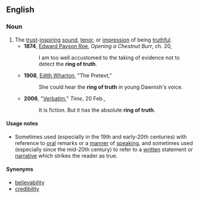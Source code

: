 ==English==

===Noun===
{{en-noun|sg=[[ring]] [[of]] [[truth]]|-}}

# The [[trust]]-[[inspire|inspiring]] [[sound]], [[tenor]], or [[impression]] of being [[truthful]].
#*'''1874''', [[W:Edward_Payson_Roe|Edward Payson Roe]], ''Opening a Chestnut Burr'', ch. 20,
#*:I am too well accustomed to the taking of evidence not to detect the '''ring of truth'''.
#*'''1908''', [[w:Edith_Wharton|Edith Wharton]], "The Pretext," 
#*:She could hear the '''ring of truth''' in young Dawnish's voice.
#*'''2006''', "[http://www.time.com/time/magazine/article/0,9171,1158967,00.html Verbatim]," ''Time'', 20 Feb.,
#*:It is fiction. But it has the absolute '''ring of truth'''.

====Usage notes====
* Sometimes used (especially in the 19th and early-20th centuries) with reference to [[oral]] remarks or a [[manner]] of [[speaking]], and sometimes used (especially since the mid-20th century) to refer to a [[written]] statement or [[narrative]] which strikes the reader as true.

====Synonyms====
* [[believability]]
* [[credibility]]
